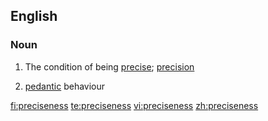 ==English==

===Noun===
{{en-noun|es|-}}

# The condition of being [[precise]]; [[precision]]
# {{context|dated}} [[pedantic]] behaviour

[[fi:preciseness]]
[[te:preciseness]]
[[vi:preciseness]]
[[zh:preciseness]]
